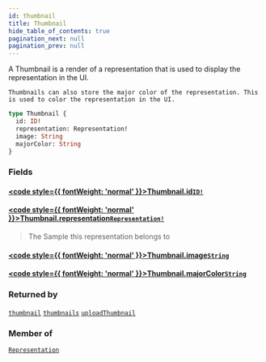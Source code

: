 ```yaml
---
id: thumbnail
title: Thumbnail
hide_table_of_contents: true
pagination_next: null
pagination_prev: null
---
```








A Thumbnail is a render of a representation that is used to display the representation in the UI.

    Thumbnails can also store the major color of the representation. This is used to color the representation in the UI.
    

```graphql
type Thumbnail {
  id: ID!
  representation: Representation!
  image: String
  majorColor: String
}
```


### Fields

#### [<code style={{ fontWeight: 'normal' }}>Thumbnail.<b>id</b></code>](#)<Bullet />[`ID!`](/docs/schemas/mikro/scalars/id) <Badge class="secondary" text="non-null"/> <Badge class="secondary" text="scalar"/>
> 
> 

#### [<code style={{ fontWeight: 'normal' }}>Thumbnail.<b>representation</b></code>](#)<Bullet />[`Representation!`](/docs/schemas/mikro/objects/representation) <Badge class="secondary" text="non-null"/> <Badge class="secondary" text="object"/>
> The Sample this representation belongs to
> 

#### [<code style={{ fontWeight: 'normal' }}>Thumbnail.<b>image</b></code>](#)<Bullet />[`String`](/docs/schemas/mikro/scalars/string) <Badge class="secondary" text="scalar"/>
> 
> 

#### [<code style={{ fontWeight: 'normal' }}>Thumbnail.<b>majorColor</b></code>](#)<Bullet />[`String`](/docs/schemas/mikro/scalars/string) <Badge class="secondary" text="scalar"/>
> 
> 



### Returned by

[`thumbnail`](/docs/schemas/mikro/queries/thumbnail)  <Badge class="secondary" text="query"/><Bullet />[`thumbnails`](/docs/schemas/mikro/queries/thumbnails)  <Badge class="secondary" text="query"/><Bullet />[`uploadThumbnail`](/docs/schemas/mikro/mutations/upload-thumbnail)  <Badge class="secondary" text="mutation"/>

### Member of

[`Representation`](/docs/schemas/mikro/objects/representation)  <Badge class="secondary" text="object"/>



